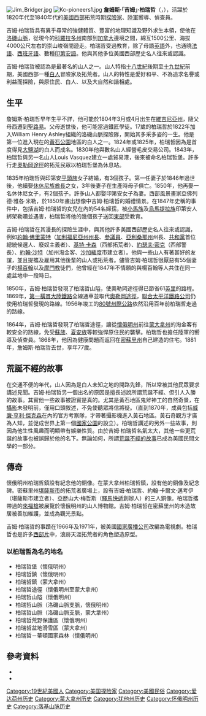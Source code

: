 {{unreferenced|time=2014-04-01T15:43:27+00:00}}
[[Image:Jim_Bridger.jpg|thumb]]
[[Image:Kc-pioneers1.jpg|thumb]]
'''詹姆斯·「吉姆」·柏瑞哲'''（{{lang-en|James "Jim" Bridger}}，{{bd|1804年||1881年|7月17日|B}}），活躍於1820年代至1840年代的[[美國西部|美國西部]]拓荒時期[[探險家|探險家]]、[[美國陸軍|陸軍]]嚮導、偵查員。

吉姆·柏瑞哲具有異乎尋常的強健體質、豐富的地理知識及野外求生本領，使他在[[洛磯山脈|洛磯山脈]]，從現今的[[科羅拉多州|科羅拉多州]]南部到[[加拿大|加拿大]]邊境之間，綿亙1500公里、海拔4000公尺左右的崇山峻嶺間遊走。柏瑞哲受過教育，除了母語[[英語|英語]]外，也通曉[[法語|法語]]、[[西班牙語|西班牙語]]、數種[[印第安語|印第安語]]。他與其他多位美國西部歷史名人往來或認識。

吉姆·柏瑞哲被認為是最著名的山人之一。山人特指[[十八世紀|十八世紀]]後期至[[十九世紀|十九世紀]]前期，美國西部一種[[白人|白人]]冒險家及拓荒者。山人的特性是愛好和平、不為追求名譽或利益而探險，與原住民、白人、以及大自然和諧相處。

== 生平 ==
詹姆斯·柏瑞哲早年生平不詳，他可能於1804年3月或4月出生在[[維吉尼亞州|維吉尼亞州]]，隨父母西遷到[[聖路易|聖路易]]。父母逝世後，他可能當過鐵匠學徒。17歲的柏瑞哲於1822年加入William Henry Ashley組織的洛磯山脈探險隊，開始其多采多姿的一生。他是第一位進入現在的[[黃石公園|黃石公園]]地區的白人之一。1824年或1825年，柏瑞哲因為是首度得見[[大鹽湖|大鹽湖]]的白人而成名。1830年他與數名山人經營毛皮交易公司。1843年，柏瑞哲與另一名山人Louis Vasquez建立一處貿易港，後來被命名柏瑞哲堡。許多行走[[奧勒岡小徑|奧勒岡途徑]]的拓荒民眾以柏瑞哲堡為休息站。

1835年柏瑞哲與印第安[[平頭族|平頭族]]女子結婚，有3個孩子。第一任妻子於1846年過世後，他續娶[[休休尼族|休休尼族]][[酋長|酋長]]之女，3年後妻子在生產時母子俱亡。1850年，他再娶一名休休尼女子，有2個孩子。許多山人都娶印第安女子為妻。西部風景畫家亞佛列德·雅各·米勒，於1850年畫出想像中吉姆·柏瑞哲的婚禮情景。在1847年史稱{{tsl|en|Whitman massacre|惠特曼屠殺}}的事件中，包括吉姆·柏瑞哲的女兒在內的54名婦孺，被[[小馬族|小馬族]]及[[烏馬提拉族|烏馬提拉族]]印第安人綁架勒贖並遇害，柏瑞哲將他的幾個孩子送回[[美國東部|東部]]受教育。

吉姆·柏瑞哲在其漫長的探險生涯中，與其他許多美國西部歷史名人往來或認識，例如[[約翰·佛里蒙特|約翰·佛里蒙特]]（[[加利福尼亞州|加利福尼亞州]][[州長|州長]]、[[參議員|參議員]]、[[亞利桑那州|亞利桑那州]]州長、[[美國共和黨|共和黨]]首位總統候選人、廢奴主義者）、[[基特·卡森|基特·卡森]]（西部拓荒者）、[[約瑟夫·密克|約瑟夫·密克]]（西部警長）、[[約翰·沙特|約翰·沙特]]（加州淘金客、[[沙加緬度|沙加緬度]]市建立者）。他與一些山人有著甚好的友誼，並且提攜及雇用其他後輩的山人或拓荒者。儘管吉姆·柏瑞哲很厭惡有55個妻子的[[楊百翰|楊百翰]]以及[[摩門教|摩門教]]徒們，他曾經在1847年不情願的與楊百翰等人共住在同一處盆地中一段時日。

1850年，吉姆·柏瑞哲發現了柏瑞哲山隘，使奧勒岡途徑得已節省61[[英里|英里]]的路程。1869年，[[第一橫貫大陸鐵路|第一橫貫大陸鐵路]]全線通車並取代[[奧勒岡小徑|奧勒岡途徑]]，[[聯合太平洋鐵路|聯合太平洋鐵路公司]]仍使用柏瑞哲發現的路線。1956年竣工的[[80號州際公路|80號州際公路]]依然沿用百年前柏瑞哲走過的路線。

1864年，吉姆·柏瑞哲發現了柏瑞哲途徑，讓從[[懷俄明州|懷俄明州]]前往[[蒙大拿州|蒙大拿州]]的淘金客有較安全的路線，免受[[蘇族|蘇族]]、[[夏安族|夏安族]]等較強悍原住民的襲擊。柏瑞哲也擔任陸軍的嚮導及偵查員。1868年，他因為健康問題而返回在[[密蘇里州|密蘇里州]]自己建造的住宅。1881年，詹姆斯·柏瑞哲去世，享年77歲。

== 荒誕不經的故事 ==
在交通不便的年代，山人因為是白人未知之地的開路先鋒，所以常被其他民眾要求講述見聞。吉姆·柏瑞哲另一個出名的原因是擅長述說所謂荒誕不經、但引人入勝的故事。其實他一些故事被證實是真的。尤其是黃石地區鬼斧神工的自然奇景，在[[攝影|攝影]]未發明前，僅用口頭敘述，不免使聽眾將信將疑。（直到1870年，成員包括[[威廉·亨利·傑克森|威廉·亨利·傑克森]]在內的官方考察隊，才帶著攝影機進入黃石地區。黃石奇觀方才廣為人知，並促成世界上第一個[[國家公園|國家公園]]的設立）。柏瑞哲講述的另外一些故事，則因為他生性風趣而明顯帶有娛樂性質。由於吉姆·柏瑞哲名氣太大，其他一些更荒誕的故事也被誤歸於他的名下。無論如何，所謂[[荒誕不經的故事|荒誕不經的故事]]已成為美國民間文學的一部分。

== 傳奇 ==
懷俄明州柏瑞哲鎮設有紀念他的銅像。在蒙大拿州柏瑞哲鎮，設有他的銅像及紀念碑。密蘇里州[[堪薩斯城_(密蘇里州)|堪薩斯市]]的拓荒者廣場上，設有吉姆·柏瑞哲、約翰·卡爾文·邁考伊（堪薩斯市建立者）、亞歷山大·梅哲斯（[[驛馬快遞|驛馬快遞]]創辦人）的三人銅像。柏瑞哲攜帶過的[[來福槍|來福槍]]被展覽於懷俄明州的山人博物館。吉姆·柏瑞哲在密蘇里州的木造故居被善加維護，並成為觀光景點。

吉姆·柏瑞哲的事蹟在1966年及1971年，被美國[[國家廣播公司|國家廣播公司]]改編為電視劇。柏瑞哲也是許多[[西部片|西部片]]中，浪跡天涯拓荒者的角色塑造原型。

=== 以柏瑞哲為名的地名 ===
*柏瑞哲堡（懷俄明州）
*柏瑞哲鎮（懷俄明州）
*柏瑞哲鎮（蒙大拿州）
*柏瑞哲途徑（懷俄明州至蒙大拿州）
*柏瑞哲山隘（懷俄明州）
*柏瑞哲山脈（洛磯山脈支脈，懷俄明州）
*柏瑞哲山脈（洛磯山脈支脈，蒙大拿州）
*柏瑞哲荒野保護區（懷俄明州）
*柏瑞哲盆地滑雪區（蒙大拿州）
*柏瑞哲－蒂頓國家森林（懷俄明州）

== 參考資料 ==
{{commonscat|Jim Bridger|吉姆·柏瑞哲|en}}
*{{Citation
 | last= Alter
 | first= J. Cecil
 | author-link=
 | year= 1951
 | title= James Bridger Trapper, Frontiersman, Scout And Guide A Historical Narrative
 | place=  
 | publisher= College Book Co.
 | url= http://www.archive.org/details/jamesbridgertrap009567mbp}}
*{{Citation
 | last= Caesar
 | first= Gene
 | author-link=
 | year= 1961
 | title= King Of The Mountain Men
 | place=  
 | publisher= E.P. Dutton Co,, Inc
 | url= http://www.archive.org/details/kingofthemountai000029mbp}}

{{Authority control}}
{{DEFAULTSORT:bridger}}
[[Category:19世紀美國人|Category:19世紀美國人]]
[[Category:美国探险家|Category:美国探险家]]
[[Category:美國民俗|Category:美國民俗]]
[[Category:爱达荷州历史|Category:爱达荷州历史]]
[[Category:蒙大拿州历史|Category:蒙大拿州历史]]
[[Category:犹他州历史|Category:犹他州历史]]
[[Category:怀俄明州历史|Category:怀俄明州历史]]
[[Category:落基山脉历史|Category:落基山脉历史]]